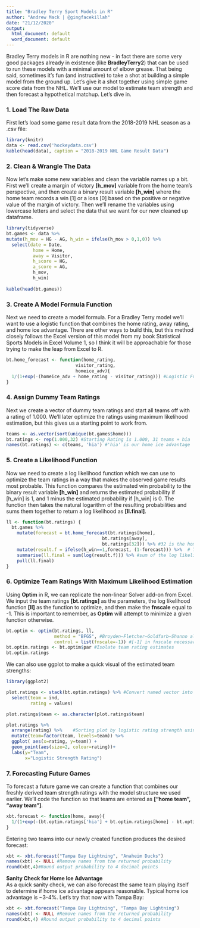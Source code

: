 ---
title: "Bradley Terry Sport Models in R"
author: "Andrew Mack | @gingfacekillah"
date: "21/12/2020"
output:
  html_document: default
  word_document: default
---
Bradley Terry models in R are nothing new - in fact there are some very good packages already in existence (like **BradleyTerry2**) that can be used to run these models with a minimal amount of elbow grease. That being said, sometimes it's fun (and instructive) to take a shot at building a simple model from the ground up. Let's give it a shot together using simple game score data from the NHL. We'll use our model to estimate team strength and then forecast a hypothetical matchup. Let's dive in.

### 1. Load The Raw Data
First let's load some game result data from the 2018-2019 NHL season as a .csv file:
```{r warning=FALSE, message=FALSE}
library(knitr)
data <- read.csv('hockeydata.csv')
kable(head(data), caption = "2018-2019 NHL Game Result Data")
```

### 2. Clean & Wrangle The Data
Now let's make some new variables and clean the variable names up a bit. First we'll create a margin of victory **[h_mov]** variable from the home team's perspective, and then create a binary result variable **[h_win]** where the home team records a win [1] or a loss [0] based on the positive or negative value of the margin of victory. Then we'll rename the variables using lowercase letters and select the data that we want for our new cleaned up dataframe.

```{r warning=FALSE, message=FALSE}
library(tidyverse)
bt.games <- data %>%
mutate(h_mov = HG - AG, h_win = ifelse(h_mov > 0,1,0)) %>%
  select(date = Date,
          home = Home,
          away = Visitor,
          h_score = HG,
          a_score = AG,
          h_mov,
          h_win)
  
kable(head(bt.games))
```

### 3. Create A Model Formula Function

Next we need to create a model formula. For a Bradley Terry model we'll want to use a logistic function that combines the home rating, away rating, and home ice advantage. There are other ways to build this, but this method closely follows the Excel version of this model from my book Statistical Sports Models in Excel Volume 1, so I think it will be approachable for those trying to make the leap from Excel to R.
```{r warning=FALSE, message=FALSE}
bt.home_forecast <- function(home_rating,
                          visitor_rating,
                          homeice_adv){
  1/(1+exp(-(homeice_adv + home_rating - visitor_rating))) #Logistic Function
}
```


### 4. Assign Dummy Team Ratings
Next we create a vector of dummy team ratings and start all teams off with a rating of 1.000. We'll later optimize the ratings using maximum likelihood estimation, but this gives us a starting point to work from.

```{r warning=FALSE, message=FALSE}
teams <- as.vector(sort(unique(bt.games$home)))
bt.ratings <- rep(1.000,32) #Starting Rating is 1.000, 31 teams + hia
names(bt.ratings) <- c(teams, 'hia') #'hia' is our home ice advantage
```

### 5. Create a Likelihood Function
Now we need to create a log likelihood function which we can use to optimize the team ratings in a way that makes the observed game results most probable. This function compares the estimated win probability to the binary result variable **[h_win]** and returns the estimated probability if [h_win] is 1, and 1 minus the estimated probability if [h_win] is 0. The function then takes the natural logarithm of the resulting probabilities and sums them together to return a log likelihood as **[ll.final]**.

```{r warning=FALSE, message=FALSE}
ll <- function(bt.ratings) {
  bt.games %>%
    mutate(forecast = bt.home_forecast(bt.ratings[home],
                                    bt.ratings[away],
                                    bt.ratings[32])) %>% #32 is the home ice advantage
    mutate(result.f = ifelse(h_win==1,forecast, (1-forecast))) %>%  # The result function
    summarise(ll.final = sum(log(result.f))) %>% #sum of the log likelihood
    pull(ll.final)
}
```

### 6. Optimize Team Ratings With Maximum Likelihood Estimation
Using **Optim** in R, we can replicate the non-linear Solver add-on from Excel. We input the team ratings **[bt.ratings]** as the parameters, the log likelihood function **[ll]** as the function to optimize, and then make the **fnscale** equal to -1. This is important to remember, as **Optim** will attempt to minimize a given function otherwise.

```{r warning=FALSE, message=FALSE}
bt.optim <- optim(bt.ratings, ll,
                  method = "BFGS", #Broyden–Fletcher–Goldfarb–Shanno algorithm - a non-linear optimization
                  control = list(fnscale=-1)) #[-1] in fnscale necessary for maximization of function
bt.optim.ratings <- bt.optim$par #Isolate team rating estimates
bt.optim.ratings
```
We can also use ggplot to make a quick visual of the estimated team strengths:
```{r warning=FALSE, message=FALSE, fig.align='center', fig.asp = 0.8, fig.width = 8}
library(ggplot2)

plot.ratings <- stack(bt.optim.ratings) %>% #Convert named vector into dataframe with labels
  select(team = ind,
         rating = values)

plot.ratings$team <- as.character(plot.ratings$team)

plot.ratings %>%
  arrange(rating) %>%    #Sorting plot by logistic rating strength using dplyr
  mutate(team=factor(team, levels=team)) %>%  
  ggplot( aes(x=rating, y=team)) +
  geom_point(aes(size=2, colour=rating))+
  labs(y="Team",
       x="Logistic Strength Rating")
```

### 7. Forecasting Future Games
To forecast a future game we can create a function that combines our freshly derived team strength ratings with the model structure we used earlier. We'll code the function so that teams are entered as **["home team", "away team"]**.
```{r warning=FALSE, message=FALSE}
xbt.forecast <- function(home, away){
  1/(1+exp(-(bt.optim.ratings['hia'] + bt.optim.ratings[home] - bt.optim.ratings[away])))
}
```

Entering two teams into our newly created function produces the desired forecast:
```{r warning=FALSE, message=FALSE}
xbt <- xbt.forecast("Tampa Bay Lightning", "Anaheim Ducks")
names(xbt) <- NULL #Remove names from the returned probability
round(xbt,4)#Round output probability to 4 decimal points
```
**Sanity Check for Home Ice Advantage**  
As a quick sanity check, we can also forecast the same team playing itself to determine if home ice advantage appears reasonable. Typical home ice advantage is ~3-4%. Let's try that now with Tampa Bay:
```{r warning=FALSE, message=FALSE}
xbt <- xbt.forecast("Tampa Bay Lightning", "Tampa Bay Lightning")
names(xbt) <- NULL #Remove names from the returned probability
round(xbt,4) #Round output probability to 4 decimal points
```